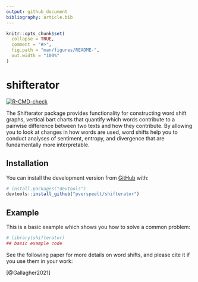 ```yaml
---
output: github_document
bibliography: article.bib
---
```


<!-- README.md is generated from README.Rmd. Please edit that file -->

```r
knitr::opts_chunk$set(
  collapse = TRUE,
  comment = "#>",
  fig.path = "man/figures/README-",
  out.width = "100%"
)
```

# shifterator

<!-- badges: start -->
[![R-CMD-check](https://github.com/pverspeelt/shifterator/workflows/R-CMD-check/badge.svg)](https://github.com/pverspeelt/shifterator/actions)
<!-- badges: end -->

The Shifterator package provides functionality for constructing word shift graphs, vertical bart charts that quantify which words contribute to a pairwise difference between two texts and how they contribute. By allowing you to look at changes in how words are used, word shifts help you to conduct analyses of sentiment, entropy, and divergence that are fundamentally more interpretable.

## Installation

You can install the development version from [GitHub](https://github.com/) with:

``` r
# install.packages("devtools")
devtools::install_github("pverspeelt/shifterator")
```
## Example

This is a basic example which shows you how to solve a common problem:

```r
# library(shifterator)
## basic example code
```


See the following paper for more details on word shifts, and please cite it if you use them in your work:

[@Gallagher2021]


